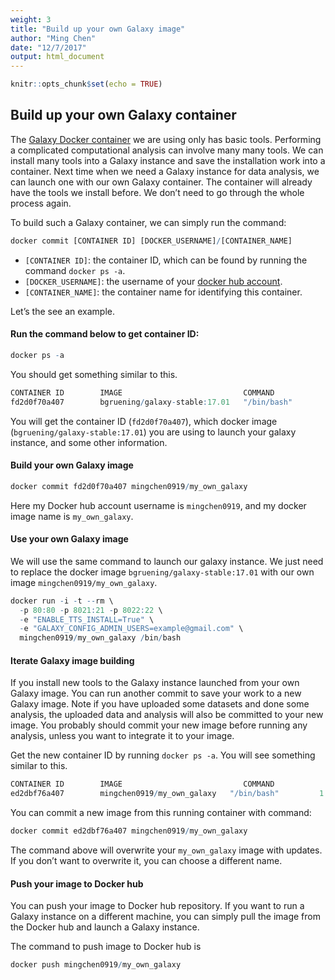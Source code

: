 ```yaml
---
weight: 3
title: "Build up your own Galaxy image"
author: "Ming Chen"
date: "12/7/2017"
output: html_document
---
```


<style>
pre code, pre, code {
  white-space: pre !important;
  overflow-x: scroll !important;
  word-break: keep-all !important;
  word-wrap: initial !important;
}
</style>

```r
knitr::opts_chunk$set(echo = TRUE)
```

## Build up your own Galaxy container

The [Galaxy Docker container](https://github.com/bgruening/docker-galaxy-stable) we are using only has basic tools. Performing a complicated computational analysis can involve many many tools. We can install many tools into a Galaxy instance and save the installation work into a container. Next time when we need a Galaxy instance for data analysis, we can launch one with our own Galaxy container. The container will already have the tools we install before. We don't need to go through the whole process again.

To build such a Galaxy container, we can simply run the command:

```r
docker commit [CONTAINER ID] [DOCKER_USERNAME]/[CONTAINER_NAME]
```

* `[CONTAINER ID]`: the container ID, which can be found by running the command `docker ps -a`.
* `[DOCKER_USERNAME]`: the username of your [docker hub account](https://hub.docker.com/).
* `[CONTAINER_NAME]`: the container name for identifying this container.

Let's the see an example.

#### Run the command below to get container ID:

```r
docker ps -a
```

You should get something similar to this.

```r
CONTAINER ID        IMAGE                           COMMAND             CREATED             STATUS              PORTS                                                                                         NAMES
fd2d0f70a407        bgruening/galaxy-stable:17.01   "/bin/bash"         13 hours ago        Up 13 hours         443/tcp, 8800/tcp, 0.0.0.0:80->80/tcp, 9002/tcp, 0.0.0.0:8021->21/tcp, 0.0.0.0:8022->22/tcp   gallant_hugle
```


You will get the container ID (`fd2d0f70a407`), which docker image (`bgruening/galaxy-stable:17.01`) you are using to launch your galaxy instance, and some other information.

#### Build your own Galaxy image

```r
docker commit fd2d0f70a407 mingchen0919/my_own_galaxy
```

Here my Docker hub account username is `mingchen0919`, and my docker image name is `my_own_galaxy`.

#### Use your own Galaxy image

We will use the same command to launch our galaxy instance. We just need to replace the docker image `bgruening/galaxy-stable:17.01` with our own image `mingchen0919/my_own_galaxy`.

```r
docker run -i -t --rm \
  -p 80:80 -p 8021:21 -p 8022:22 \
  -e "ENABLE_TTS_INSTALL=True" \
  -e "GALAXY_CONFIG_ADMIN_USERS=example@gmail.com" \
  mingchen0919/my_own_galaxy /bin/bash
```

#### Iterate Galaxy image building

If you install new tools to the Galaxy instance launched from your own Galaxy image. You can run another commit to save your work to a new Galaxy image. Note if you have uploaded some datasets and done some analysis, the uploaded data and analysis will also be committed to your new image. You probably should commit your new image before running any analysis, unless you want to integrate it to your image.

Get the new container ID by running `docker ps -a`. You will see something similar to this.

```r
CONTAINER ID        IMAGE                           COMMAND             CREATED             STATUS              PORTS                                                                                         NAMES
ed2dbf76a407        mingchen0919/my_own_galaxy   "/bin/bash"         1 hours ago        Up 13 hours         443/tcp, 8800/tcp, 0.0.0.0:80->80/tcp, 9002/tcp, 0.0.0.0:8021->21/tcp, 0.0.0.0:8022->22/tcp   gallant_monster
```

You can commit a new image from this running container with command:

```r
docker commit ed2dbf76a407 mingchen0919/my_own_galaxy
```

The command above will overwrite your `my_own_galaxy` image with updates. If you don't want to overwrite it, you can choose a different name.

#### Push your image to Docker hub

You can push your image to Docker hub repository. If you want to run a Galaxy instance on a different machine, you can simply pull the image from the Docker hub and launch a Galaxy instance.

The command to push image to Docker hub is

```r
docker push mingchen0919/my_own_galaxy
```

